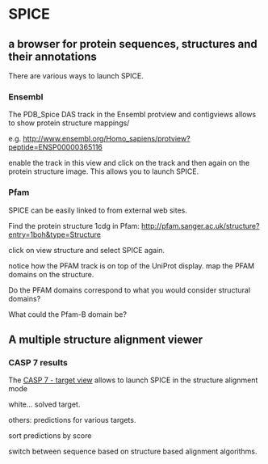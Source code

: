 =SPICE=
==a browser for protein sequences, structures and their annotations== 

There are various ways to launch SPICE.

===Ensembl===

The PDB_Spice DAS track in the Ensembl protview and contigviews allows to show protein structure mappings/

e.g. 
[http://www.ensembl.org/Homo_sapiens/protview?peptide=ENSP00000365116 http://www.ensembl.org/Homo_sapiens/protview?peptide=ENSP00000365116]

enable the  track in this view and click on the track and then again on the protein structure image. This allows you to launch SPICE.

===Pfam===

SPICE can be easily linked to from external web sites.

Find the protein structure 1cdg in Pfam:
http://pfam.sanger.ac.uk/structure?entry=1boh&type=Structure

click on  view structure and select SPICE again.

notice how the PFAM track is on top of the UniProt display.
map the PFAM domains on the structure. 

Do the PFAM domains correspond to what you would consider structural domains?

What could the Pfam-B domain be?

==A multiple structure alignment viewer==

===CASP 7 results===

The [http://www.predictioncenter.org/casp/casp7/public/cgi-bin/results.cgi CASP 7 - target view] allows to launch SPICE in the structure alignment mode

white... solved target.

others: predictions for various targets.

sort predictions by score

switch between sequence based on structure based alignment algorithms.